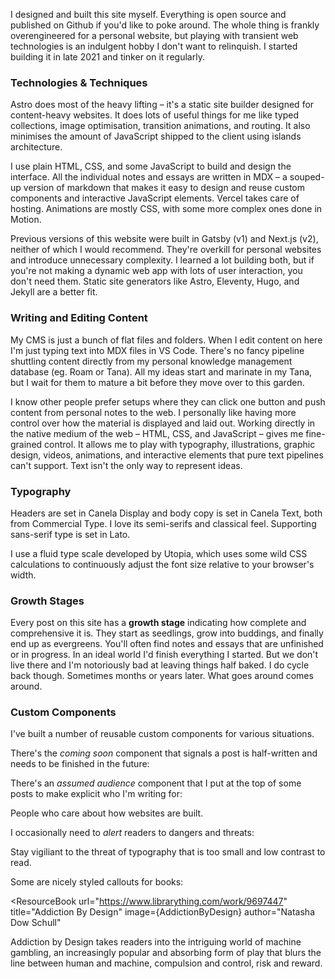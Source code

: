 ---
---


I designed and built this site myself. Everything is open source and published on <TooltipLink href="https://github.com/MaggieAppleton/maggieappleton.com-V3">Github</TooltipLink> if you'd like to poke around. The whole thing is frankly overengineered for a personal website, but playing with transient web technologies is an indulgent hobby I don't want to relinquish. I started building it in late 2021 and tinker on it regularly.

### Technologies & Techniques

<TooltipLink href="https://astro.build/">Astro</TooltipLink> does most of the heavy lifting – it's a static site builder designed for content-heavy websites. It does lots of useful things for me like typed collections, image optimisation, transition animations, and routing. It also minimises the amount of JavaScript shipped to the client using <TooltipLink href="https://docs.astro.build/en/concepts/islands/">islands architecture</TooltipLink>.

I use plain HTML, CSS, and some JavaScript to build and design the interface. All the individual notes and essays are written in <TooltipLink href="https://github.com/mdx-js/mdx">MDX</TooltipLink> – a souped-up version of markdown that makes it easy to design and reuse custom components and interactive JavaScript elements. <TooltipLink href="https://vercel.com/">Vercel</TooltipLink> takes care of hosting. Animations are mostly CSS, with some more complex ones done in <TooltipLink href="https://motion.dev/">Motion</TooltipLink>.

Previous versions of this website were built in <TooltipLink href="https://github.com/MaggieAppleton/maggieappleton.com">Gatsby (v1)</TooltipLink> and <TooltipLink href="https://github.com/MaggieAppleton/maggieappleton.com-V2">Next.js (v2)</TooltipLink>, neither of which I would recommend. They're overkill for personal websites and introduce unnecessary complexity. I learned a lot building both, but if you're not making a dynamic web app with lots of user interaction, you don't need them. Static site generators like Astro, Eleventy, Hugo, and Jekyll are a better fit.

### Writing and Editing Content

My CMS is just a bunch of flat files and folders. When I edit content on here I'm just typing text into MDX files in VS Code. There's no fancy pipeline shuttling content directly from my personal knowledge management database (eg. <TooltipLink href="https://roamresearch.com">Roam</TooltipLink> or <TooltipLink href="https://tana.inc">Tana</TooltipLink>). All my ideas start and marinate in my Tana, but I wait for them to mature a bit before they move over to this garden.

I know other people prefer setups where they can click one button and push content from personal notes to the web. I personally like having more control over how the material is displayed and laid out. Working directly in the native medium of the web – HTML, CSS, and JavaScript – gives me fine-grained control. It allows me to play with typography, illustrations, graphic design, videos, animations, and interactive elements that pure text pipelines can't support. Text isn't the only way to represent ideas.

### Typography

Headers are set in <TooltipLink href="https://commercialtype.com/catalog/canela/canela_deck">Canela Display</TooltipLink> and body copy is set in <TooltipLink href="https://commercialtype.com/catalog/canela/canela_text">Canela Text</TooltipLink>, both from <TooltipLink href="https://commercialtype.com/">Commercial Type</TooltipLink>. I love its semi-serifs and classical feel. Supporting sans-serif type is set in <TooltipLink href="https://fonts.google.com/specimen/Lato">Lato</TooltipLink>.

I use a <TooltipLink href="https://utopia.fyi/blog/designing-with-fluid-type-scales">fluid type scale</TooltipLink> developed by <TooltipLink href="https://utopia.fyi/">Utopia</TooltipLink>, which uses some wild CSS calculations to continuously adjust the font size relative to your browser's width.

### Growth Stages

Every post on this site has a **growth stage** indicating how complete and comprehensive it is. They start as <Icon name="seedling" size="20px" /> seedlings, grow into <Icon name="budding" size="20px" /> buddings, and finally end up as <Icon name="evergreen" size="20px" /> evergreens. You'll often find notes and essays that are unfinished or in progress. In an ideal world I'd finish everything I started. But we don't live there and I'm notoriously bad at leaving things half baked. I do cycle back though. Sometimes months or years later. What goes around comes around.

### Custom Components

I've built a number of reusable custom components for various situations.

There's the _coming soon_ component that signals a post is half-written and needs to be finished in the future:

<ComingSoon />

<Spacer size="xs" />

There's an _assumed audience_ component that I put at the top of some posts to make explicit who I'm writing for:

<AssumedAudience>
  People who care about how websites are built.
</AssumedAudience>

<Spacer size="xs" />

I occasionally need to _alert_ readers to dangers and threats:

<Alert title="This is an alert">
  Stay vigiliant to the threat of typography that is too small and low contrast to read.
</Alert>

<Spacer size="xs" />

Some are nicely styled callouts for books:

<ResourceBook
  url="https://www.librarything.com/work/9697447"
  title="Addiction By Design"
  image={AddictionByDesign}
  author="Natasha Dow Schull"
>
  Addiction by Design takes readers into the intriguing world of machine gambling, an increasingly popular and absorbing form of play that blurs the line between human and machine, compulsion and control, risk and reward.
</ResourceBook>
